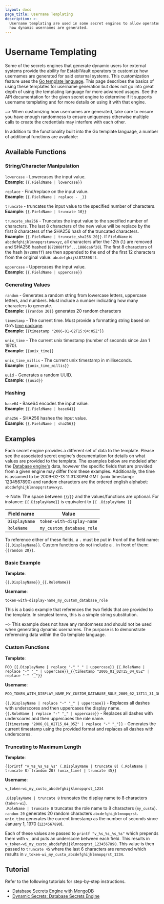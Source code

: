 ```yaml
---
layout: docs
page_title: Username Templating
description: >-
  Username templating are used in some secret engines to allow operators to define
  how dynamic usernames are generated.
---
```


# Username Templating

Some of the secrets engines that generate dynamic users for external systems provide the ability for EstabilVault operators
to customize how usernames are generated for said external systems. This customization feature uses the
[Go template language](https://golang.org/pkg/text/template/). This page describes the basics of using these templates
for username generation but does not go into great depth of using the templating language for more advanced usages.
See the API documentation for the given secret engine to determine if it supports username templating and for more
details on using it with that engine.

~> When customizing how usernames are generated, take care to ensure you have enough randomness to ensure uniqueness
otherwise multiple calls to create the credentials may interfere with each other.

In addition to the functionality built into the Go template language, a number of additional functions are available:

## Available Functions

### String/Character Manipulation

`lowercase` - Lowercases the input value.<br/>
**Example**: `{{.FieldName | lowercase}}`

`replace` - Find/replace on the input value.<br/>
**Example**: `{{.FieldName | replace - _}}`

`truncate` - truncates the input value to the specified number of characters.<br/>
**Example**: `{{.FieldName | truncate 10}}`

`truncate_sha256` - Truncates the input value to the specified number of characters. The last 8 characters of the
new value will be replace by the first 8 characters of the SHA256 hash of the truncated characters.<br/>
**Example**: `{{.FieldName | truncate_sha256 20}}`. If `FieldName` is `abcdefghijklmnopqrstuvwxyz`, all characters after
the 12th (`l`) are removed and SHA256 hashed (`872808ffbf...1886ca6f20`).
The first 8 characters of the hash (`872808ff`) are then appended to the end of the first 12 characters from the
original value: `abcdefghijkl872808ff`.

`uppercase` - Uppercases the input value.<br/>
**Example**: `{{.FieldName | uppercase}}`

### Generating Values

`random` - Generates a random string from lowercase letters, uppercase letters, and numbers. Must include a
number indicating how many characters to generate.<br/>
**Example**: `{{random 20}}` generates 20 random characters

`timestamp` - The current time. Must provide a formatting string based on Go’s [time package](https://golang.org/pkg/time/).<br/>
**Example**: `{{timestamp "2006-01-02T15:04:05Z"}}`

`unix_time` - The current unix timestamp (number of seconds since Jan 1 1970).<br/>
**Example**: `{{unix_time}}`

`unix_time_millis` - The current unix timestamp in milliseconds.<br/>
**Example**: `{{unix_time_millis}}`

`uuid` - Generates a random UUID.<br/>
**Example**: `{{uuid}}`

### Hashing

`base64` - Base64 encodes the input value.<br/>
**Example**: `{{.FieldName | base64}}`

`sha256` - SHA256 hashes the input value.<br/>
**Example**: `{{.FieldName | sha256}}`

## Examples

Each secret engine provides a different set of data to the template. Please see the associated secret engine's
documentation for details on what values are provided to the template. The examples below are modeled after the
[Database engine's](/docs/secrets/databases) data, however the specific fields that are provided from a given engine
may differ from these examples. Additionally, the time is assumed to be 2009-02-13 11:31:30PM GMT
(unix timestamp: 1234567890) and random characters are the ordered english alphabet: `abcdefghijklmnopqrstuvwxyz`.

-> Note: The space between `{{`/`}}` and the values/functions are optional.
For instance: `{{.DisplayName}}` is equivalent to `{{ .DisplayName }}`

| Field name    | Value                     |
| ------------- | ------------------------- |
| `DisplayName` | `token-with-display-name` |
| `RoleName`    | `my_custom_database_role` |

To reference either of these fields, a `.` must be put in front of the field name: `{{.DisplayName}}`. Custom functions
do not include a `.` in front of them: `{{random 20}}`.

### Basic Example

**Template**:

```
{{.DisplayName}}_{{.RoleName}}
```

**Username**:

```
token-with-display-name_my_custom_database_role
```

This is a basic example that references the two fields that are provided to the template. In simplest terms, this is
a simple string substitution.

~> This example does not have any randomness and should not be used when generating dynamic usernames. The purpose is to
demonstrate referencing data within the Go template language.

### Custom Functions

**Template**:

```
FOO_{{.DisplayName | replace "-" "_" | uppercase}}_{{.RoleName | replace "-" "_" | uppercase}}_{{timestamp "2006_01_02T15_04_05Z" | replace "-" "_"}}
```

**Username**:

```
FOO_TOKEN_WITH_DISPLAY_NAME_MY_CUSTOM_DATABASE_ROLE_2009_02_13T11_31_30Z_0700
```

`{{.DisplayName | replace "-" "_" | uppercase}}` - Replaces all dashes with underscores and then uppercases the display name.<br/>
`{{.RoleName | replace "-" "_" | uppercase}}` - Replaces all dashes with underscores and then uppercases the role name.<br/>
`{{timestamp "2006_01_02T15_04_05Z" | replace "-" "_"}}` - Generates the current timestamp using the provided format and
replaces all dashes with underscores.

### Truncating to Maximum Length

**Template**:

```
{{printf "v_%s_%s_%s_%s" (.DisplayName | truncate 8) (.RoleName | truncate 8) (random 20) (unix_time) | truncate 45}}
```

**Username**:

```
v_token-wi_my_custo_abcdefghijklmnopqrst_1234
```

`.DisplayName | truncate 8` truncates the display name to 8 characters (`token-wi`).<br/>
`.RoleName | truncate 8` truncates the role name to 8 characters (`my_custo`).<br/>
`random 20` generates 20 random characters `abcdefghijklmnopqrst`.<br/>
`unix_time` generates the current timestamp as the number of seconds since January 1, 1970 (`1234567890`).<br/>

Each of these values are passed to `printf "v_%s_%s_%s_%s"` which prepends them with `v_` and puts an underscore between
each field. This results in `v_token-wi_my_custo_abcdefghijklmnopqrst_1234567890`. This value is then passed to
`truncate 45` where the last 6 characters are removed which results in `v_token-wi_my_custo_abcdefghijklmnopqrst_1234`.

## Tutorial

Refer to the following tutorials for step-by-step instructions.

- [Database Secrets Engine with MongoDB](https://learn.hashicorp.com/tutorials/vault/database-mongodb#customize-the-generated-username-schema)
- [Dynamic Secrets: Database Secrets Engine](https://learn.hashicorp.com/tutorials/vault/database-secrets#define-a-username-template)
